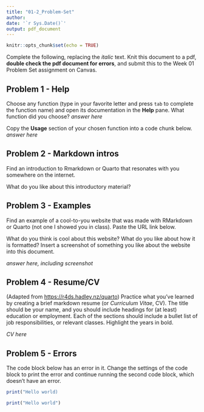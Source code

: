 ```yaml
---
title: "01-2_Problem-Set"
author: 
date: '`r Sys.Date()`'
output: pdf_document
---
```


```r
knitr::opts_chunk$set(echo = TRUE)
```

Complete the following, replacing the *italic* text. Knit this document to a pdf, **double check the pdf document for errors**, and submit this to the Week 01 Problem Set assignment on Canvas. 

## Problem 1 - Help

Choose any function (type in your favorite letter and press `tab` to complete the function name) and open its documentation in the **Help** pane. What function did you choose? 
*answer here*

Copy the **Usage** section of your chosen function into a code chunk below.  
*answer here*

## Problem 2 - Markdown intros

Find an introduction to Rmarkdown or Quarto that resonates with you somewhere on the internet. 

What do you like about this introductory material?

## Problem 3 - Examples

Find an example of a cool-to-you website that was made with RMarkdown or Quarto (not one I showed you in class). Paste the URL link below. 

*<link>*

What do you think is cool about this website? What do you like about how it is formatted? Insert a screenshot of something you like about the website into this document. 
 
*answer here, including screenshot*

## Problem 4 - Resume/CV

(Adapted from <https://r4ds.hadley.nz/quarto>) Practice what you’ve learned by creating a brief markdown resume (or *Curriculum Vitae*, CV). The title should be your name, and you should include headings for (at least) education or employment. Each of the sections should include a bullet list of job responsibilities, or relevant classes. Highlight the years in bold.

*CV here*

## Problem 5 - Errors

The code block below has an error in it. Change the settings of the code block to print the error and continue running the second code block, which doesn't have an error.

```r
print("Hello world)
```

```r
print("Hello world")
```